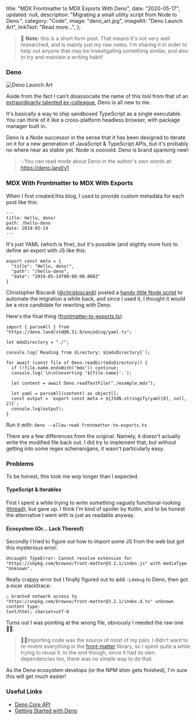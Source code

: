   title: "MDX Frontmatter to MDX Exports With Deno",
  date: "2020-05-17",
  updated: null,
  description: "Migrating a small utility script from Node to Deno.",
  category: "Code",
  image: "deno_art.jpg",
  imageAlt: "Deno Launch Art",
  linkText: "Read more...",
};

> 🙌 **Note:** this is a short form post. That means it's not very well
> researched, and is mainly just my raw notes. I'm sharing it in order to help
> out anyone that may be investigating something similar, and also to try and
> maintain a writing habit!

### Deno

![Deno Launch Art](./deno_art.jpg)

Aside from the fact I can't disassociate the name of this tool from that of an
[extraordinarily talented ex-colleague](https://twitter.com/DinoWernli), Deno is
all new to me.

It's basically a way to ship sandboxed TypeScript as a single executable. You
can think of it like a cross-platform headless browser, with package manager
built in.

Deno is a Node successor in the sense that it has been designed to iterate on it
for a new generation of JavaScript & TypeScript APIs, but it's probably no where
near as stable yet. Node is ooooold. Deno is brand spanking new!

> 💡You can read mode about Deno in the author's own words at:
> https://deno.land/v1

### MDX With Frontmatter to MDX With Exports

When I first created this blog, I used to provide custom metadata for each post
like this:

```
---
title: Hello, deno!
path: /hello-deno
date: 2019-05-14
---
```

It's just YAML (which is fine), but it's possible (and slightly more fun) to
define an export with JS like this:

```
export const meta = {
  "title": "Hello, deno!",
  "path": "/hello-deno",
  "date": "2019-05-14T00:00:00.000Z"
}
```

Christopher Biscardi ([@chrisbiscardi](https://twitter.com/chrisbiscardi))
posted a
[handy little Node script](https://www.christopherbiscardi.com/convert-mdx-with-frontmatter-to-mdx-with-exports)
to automate the migration a while back, and since I used it, I thought it would
be a nice candidate for rewriting with Deno.

Here's the final thing
([frontmatter-to-exports.ts](https://github.com/MorrisonCole/morrisoncole.co.uk/blob/develop/content/blog/deno-v1/frontmatter-to-exports.ts)):

```
import { parseAll } from "https://deno.land/std@0.51.0/encoding/yaml.ts";

let mdxDirectory = "./";

console.log(`Reading from directory: ${mdxDirectory}`);

for await (const file of Deno.readDir(mdxDirectory)) {
  if (!file.name.endsWith("mdx")) continue;
  console.log(`\n\nConverting '${file.name}':`);

  let content = await Deno.readTextFile("./example.mdx");

  let yaml = parseAll(content) as object[];
  const output = `export const meta = ${JSON.stringify(yaml[0], null, 2)}`;
  console.log(output);
}
```

Run it with: `deno --allow-read frontmatter-to-exports.ts`

There are a few differences from the original. Namely, it doesn't actually write
the modified file back out. I did try to implement that, but without getting
into some regex schenanigans, it wasn't particularly easy.

### Problems

To be honest, this took me _way_ longer than I expected.

#### TypeScript & Iterables

First I spent a while trying to write something vaguely functional-looking
([thread](https://twitter.com/morrisoncole/status/1261064635819548672)), but
gave up. I think I'm kind of spoiler by Kotlin, and to be honest the alternative
I went with is just as readable anyway.

#### Ecosystem (Or... Lack Thereof)

Secondly I tried to figure out how to import some JS from the web but got this
mysterious error:

```
Uncaught TypeError: Cannot resolve extension for "https://unpkg.com/browse/front-matter@3.2.1/index.js" with mediaType "Unknown".
```

Really crappy error but I finally figured out to add `-Ldebug` to Deno, then got
a nicer stacktrace:

```
⚠️️ Granted network access to
"https://unpkg.com/browse/front-matter@3.2.1/index.d.ts" unknown content type:
text/html; charset=utf-8
```

Turns out I was pointing at the wrong file, obviously I needed the raw one 🤦‍♂️.

> 👨‍💻Importing code was the source of most of my pain. I didn't want to re-invent
> everything in the [front-matter](https://www.npmjs.com/package/front-matter)
> library, so I spent quite a while trying to reuse it. In the end though, since
> it had its own dependencies too, there was no simple way to do that.

As the Deno ecosystem develops (or the NPM shim gets finished), I'm sure this
will get much easier!

### Useful Links

- [Deno Core API](https://doc.deno.land/https/github.com/denoland/deno/releases/latest/download/lib.deno.d.ts)
- [Getting Started with Deno](https://deno.land/manual/getting_started/installation)
